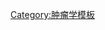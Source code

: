 {{Navbox
 | name = 呼吸道肿瘤
 | title = [[呼吸道肿瘤|呼吸道中的肿瘤和瘤形成]]（[[ICD-10 第二章：肿瘤|C30–C34/D14]], [[List of ICD-9 codes 140–239: neoplasms#Malignant neoplasm of respiratory and intrathoracic organs (160–165)|160–163/212.0–212.4]]）
 | state = {{{state<includeonly>|autocollapse</includeonly>}}}
 | listclass = hlist

 | group1 = [[呼吸道|上呼吸道]]
 | list1 =
; ''[[鼻腔]]'':
: {{le|鼻腔神经胶质瘤|Esthesioneuroblastoma}}

; ''[[咽]]'':
: [[鼻咽癌]]
: [[鼻咽血管纤维瘤]]

; ''[[喉頭]]'':
: [[喉癌]]
: [[喉乳頭狀瘤]]

 | group2 = [[呼吸道|下呼吸道]]
 | list2 = {{Navbox|child

   | group1 = [[氣管]]
   | list1 =
* {{le|气管肿瘤|Tracheal tumor}}

   | group2 = [[肺癌|肺]]
   | list2 = {{Navbox|child

     | group1 = {{le|非小细胞肺癌|Non-small-cell lung carcinoma}}
     | list1 =
* {{le|肺鳞癌|Squamous cell lung carcinoma}}
* [[肺腺癌]]（{{le|肺部黏液性囊腺癌|Mucinous cystadenocarcinoma of the lung|黏液性囊腺癌}}）
* {{le|大细胞肺癌|Large-cell lung carcinoma}}
* {{le|大细胞癌伴横纹肌样表型|Large-cell lung carcinoma with rhabdoid phenotype|Rhabdoid carcinoma}}
* {{le|肉瘤样癌|Sarcomatoid carcinoma}}
* {{le|典型肺类癌|Typical pulmonary carcinoid tumour|类癌}}
* {{le|肺部涎腺样癌|Salivary gland-like carcinoma of the lung}}
* {{le|腺鳞癌|Adenosquamous carcinoma}}
* [[乳头状腺癌]]
* {{le|肺巨细胞癌|Giant-cell carcinoma of the lung|巨细胞癌}}

     | group2 = [[小细胞癌]]
     | list2 =
* {{le|复合性小细胞肺癌|Combined small-cell lung carcinoma|复合性小细胞癌}}

     | group3 = 非[[癌]]
     | list3 =
* [[肉瘤]]
* [[淋巴瘤]]
* {{le|未成熟畸胎瘤|Immature teratoma}}
* [[黑色素瘤]]

     | group4 = 按位置
     | list4 =
* {{le|肺尖肿瘤|Pancoast tumor}}
* {{le|孤立性肺结节|Solitary pulmonary nodule}}
* {{le|肺门|Hilum of lung|中央型肺癌}}
* [[小支氣管|周围型肺癌]]

   }}
 }}

 | group3 = [[胸膜腔]]
 | list3 =
* [[間皮瘤]]
* [[恶性]]{{le|孤立性纤维性肿瘤|solitary fibrous tumor}}
}}<noinclude>
{{collapsible option}}
[[Category:肿瘤学模板]]
</noinclude>